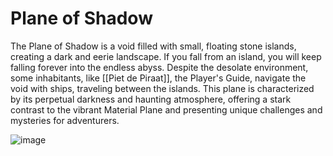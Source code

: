 # Plane of Shadow
The Plane of Shadow is a void filled with small, floating stone islands, creating a dark and eerie landscape. If you fall from an island, you will keep falling forever into the endless abyss. Despite the desolate environment, some inhabitants, like [[Piet de Piraat]], the Player's Guide, navigate the void with ships, traveling between the islands. This plane is characterized by its perpetual darkness and haunting atmosphere, offering a stark contrast to the vibrant Material Plane and presenting unique challenges and mysteries for adventurers.

![image](/assets/atlas/planes-wheel.webp)
